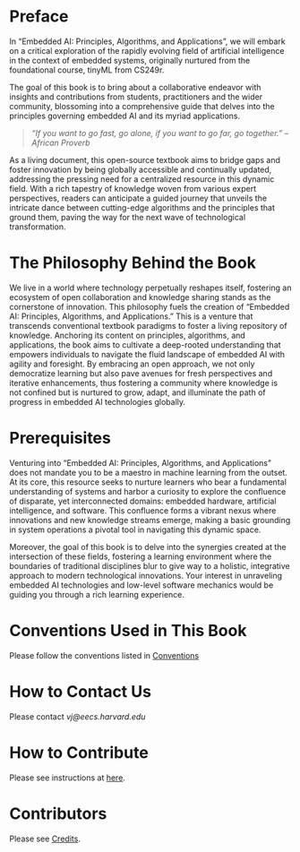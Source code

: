 # Preface {.unnumbered}

In "Embedded AI: Principles, Algorithms, and Applications", we will embark on a critical exploration of the rapidly evolving field of artificial intelligence in the context of embedded systems, originally nurtured from the foundational course, tinyML from CS249r. 

The goal of this book is to bring about a collaborative endeavor with insights and contributions from students, practitioners and the wider community, blossoming into a comprehensive guide that delves into the principles governing embedded AI and its myriad applications. 

> _“If you want to go fast, go alone, if you want to go far, go together.”_
> -- _African Proverb_

As a living document, this open-source textbook aims to bridge gaps and foster innovation by being globally accessible and continually updated, addressing the pressing need for a centralized resource in this dynamic field. With a rich tapestry of knowledge woven from various expert perspectives, readers can anticipate a guided journey that unveils the intricate dance between cutting-edge algorithms and the principles that ground them, paving the way for the next wave of technological transformation.

# The Philosophy Behind the Book

We live in a world where technology perpetually reshapes itself, fostering an ecosystem of open collaboration and knowledge sharing stands as the cornerstone of innovation. This philosophy fuels the creation of "Embedded AI: Principles, Algorithms, and Applications." This is a venture that transcends conventional textbook paradigms to foster a living repository of knowledge. Anchoring its content on principles, algorithms, and applications, the book aims to cultivate a deep-rooted understanding that empowers individuals to navigate the fluid landscape of embedded AI with agility and foresight. By embracing an open approach, we not only democratize learning but also pave avenues for fresh perspectives and iterative enhancements, thus fostering a community where knowledge is not confined but is nurtured to grow, adapt, and illuminate the path of progress in embedded AI technologies globally.

# Prerequisites

Venturing into "Embedded AI: Principles, Algorithms, and Applications" does not mandate you to be a maestro in machine learning from the outset. At its core, this resource seeks to nurture learners who bear a fundamental understanding of systems and harbor a curiosity to explore the confluence of disparate, yet interconnected domains: embedded hardware, artificial intelligence, and software. This confluence forms a vibrant nexus where innovations and new knowledge streams emerge, making a basic grounding in system operations a pivotal tool in navigating this dynamic space.

Moreover, the goal of this book is to delve into the synergies created at the intersection of these fields, fostering a learning environment where the boundaries of traditional disciplines blur to give way to a holistic, integrative approach to modern technological innovations. Your interest in unraveling embedded AI technologies and low-level software mechanics would be guiding you through a rich learning experience. 

# Conventions Used in This Book

Please follow the conventions listed in [Conventions](./conventions.md)

# How to Contact Us

Please contact _vj@eecs.harvard.edu_

# How to Contribute

Please see instructions at [here](https://github.com/harvard-edge/cs249r_book).

# Contributors

Please see [Credits](./credits.md).